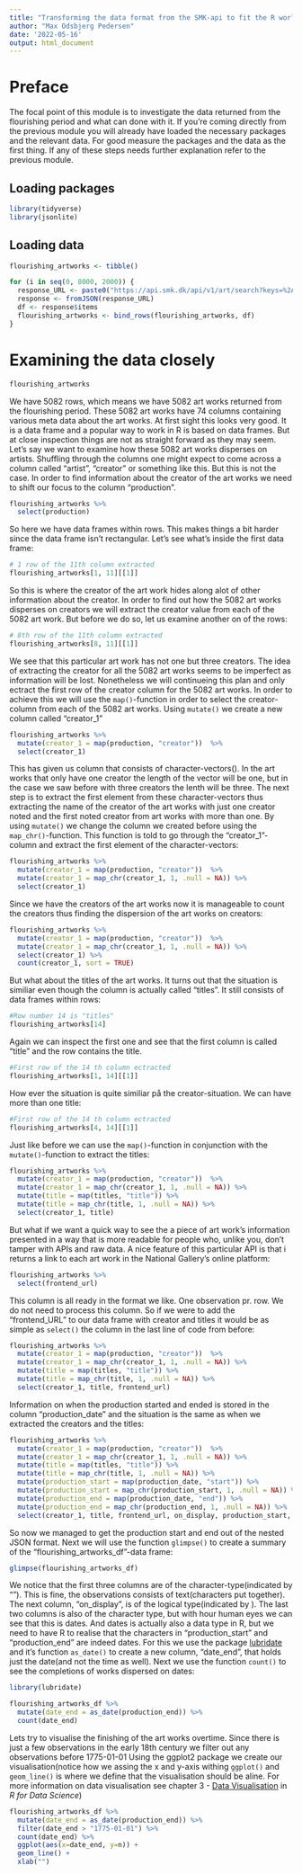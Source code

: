 ```yaml
---
title: "Transforming the data format from the SMK-api to fit the R world"
author: "Max Odsbjerg Pedersen"
date: '2022-05-16'
output: html_document
---
```

# Preface
The focal point of this module is to investigate the data returned from the flourishing period and what can done with it. If you're coming directly from the previous module you will already have loaded the necessary packages and the relevant data. For good measure the packages and the data as the first thing. If any of these steps needs further explanation refer to the previous module.

## Loading packages
```r
library(tidyverse)
library(jsonlite)
```

## Loading data


```r
flourishing_artworks <- tibble()

for (i in seq(0, 8000, 2000)) {
  response_URL <- paste0("https://api.smk.dk/api/v1/art/search?keys=%2A&range=%5Bproduction_dates_end%3A%7B1775-01-01T00%3A00%3A00Z%3B1807-09-30T00%3A00%3A00Z%7D&offset=", i, "&rows=2000")
  response <- fromJSON(response_URL)
  df <- response$items
  flourishing_artworks <- bind_rows(flourishing_artworks, df)
}
```




# Examining the data closely

```r
flourishing_artworks
```

We have 5082 rows, which means we have 5082 art works returned from the flourishing period. These 5082 art works have 74 columns containing various meta data about the art works. At first sight this looks very good. It is a data frame and a popular way to work in R is based on data frames. But at close inspection things are not as straight forward as they may seem. Let's say we want to examine how these 5082 art works disperses on artists. Shuffling through the columns one might expect to come across a column called "artist", "creator" or something like this. But this is not the case. In order to find information about the creator of the art works we need to shift our focus to the column "production".

```r
flourishing_artworks %>% 
  select(production)
```
So here we have data frames within rows. This makes things a bit harder since the data frame isn't rectangular. Let's see what's inside the first data frame:

```r
# 1 row of the 11th column extracted
flourishing_artworks[1, 11][[1]]
```
So this is where the creator of the art work hides along alot of other information about the creator. In order to find out how the 5082 art works disperses on creators we will extract the creator value from each of the 5082 art work. But before we do so, let us examine another on of the rows:

```r
# 8th row of the 11th column extracted
flourishing_artworks[8, 11][[1]]
```
We see that this particular art work has not one but three creators. The idea of extracting the creator for all the 5082 art works seems to be imperfect as information will be lost. Nonetheless we will continueing this plan and only ectract the first row of the creator column for the 5082 art works. In order to achieve this we will use the `map()`-function in order to select the creator-column from each of the 5082 art works. Using `mutate()` we create a new column called "creator_1" 


```r
flourishing_artworks %>% 
  mutate(creator_1 = map(production, "creator"))  %>% 
  select(creator_1)
```
This has given us column that consists of character-vectors(<chr>). In the art works that only have one creator the length of the vector will be one, but in the case we saw before with three creators the lenth will be three. The next step is to extract the first element from these character-vectors thus extracting the name of the creator of the art works with just one creator noted and the first noted creator from art works with more than one. By using `mutate()` we change the column we created before using the `map_chr()`-function. This function is told to go through the "creator_1"-column and extract the first element of the character-vectors: 
```r
flourishing_artworks %>% 
  mutate(creator_1 = map(production, "creator"))  %>% 
  mutate(creator_1 = map_chr(creator_1, 1, .null = NA)) %>% 
  select(creator_1)
```

Since we have the creators of the art works now it is manageable to count the creators thus finding the dispersion of the art works on creators: 

```r
flourishing_artworks %>% 
  mutate(creator_1 = map(production, "creator"))  %>% 
  mutate(creator_1 = map_chr(creator_1, 1, .null = NA)) %>% 
  select(creator_1) %>% 
  count(creator_1, sort = TRUE)
```
But what about the titles of the art works. It turns out that the situation is similiar even though the column is actually called "titles". It still consists of data frames within rows:
```r
#Row number 14 is "titles"
flourishing_artworks[14]
```

Again we can inspect the first one and see that the first column is called "title" and the row contains the title.
```r
#First row of the 14 th column ectracted
flourishing_artworks[1, 14][[1]]
```
How ever the situation is quite similiar på the creator-situation. We can have more than one title: 
```r
#First row of the 14 th column ectracted
flourishing_artworks[4, 14][[1]]
```

Just like before we can use the `map()`-function in conjunction with the `mutate()`-function to extract the titles:

```r
flourishing_artworks %>% 
  mutate(creator_1 = map(production, "creator"))  %>% 
  mutate(creator_1 = map_chr(creator_1, 1, .null = NA)) %>% 
  mutate(title = map(titles, "title")) %>% 
  mutate(title = map_chr(title, 1, .null = NA)) %>% 
  select(creator_1, title)
```

But what if we want a quick way to see the a piece of art work's information presented in a way that is more readable for people who, unlike you, don't tamper with APIs and raw data. A nice feature of this particular API is that i returns a link to each art work in the National Gallery's online platform: 

```r
flourishing_artworks %>% 
  select(frontend_url)
```

This column is all ready in the format we like. One observation pr. row. We do not need to process this column. So if we were to add the "frontend_URL" to our data frame with creator and titles it would be as simple as `select()` the column in the last line of code from before: 


```r
flourishing_artworks %>% 
  mutate(creator_1 = map(production, "creator"))  %>% 
  mutate(creator_1 = map_chr(creator_1, 1, .null = NA)) %>% 
  mutate(title = map(titles, "title")) %>% 
  mutate(title = map_chr(title, 1, .null = NA)) %>% 
  select(creator_1, title, frontend_url)
```

Information on when the production started and ended is stored in the column "production_date" and the situation is the same as when we extracted the creators and the titles:

```r
flourishing_artworks %>% 
  mutate(creator_1 = map(production, "creator"))  %>% 
  mutate(creator_1 = map_chr(creator_1, 1, .null = NA)) %>% 
  mutate(title = map(titles, "title")) %>% 
  mutate(title = map_chr(title, 1, .null = NA)) %>% 
  mutate(production_start = map(production_date, "start")) %>%
  mutate(production_start = map_chr(production_start, 1, .null = NA)) %>%
  mutate(production_end = map(production_date, "end")) %>%
  mutate(production_end = map_chr(production_end, 1, .null = NA)) %>%
  select(creator_1, title, frontend_url, on_display, production_start, production_end) -> flourishing_artworks_df
```


So now we managed to get the production start and end out of the nested JSON format. Next we will use the function `glimpse()` to create a summary of the "flourishing_artworks_df"-data frame:

```r
glimpse(flourishing_artworks_df)
```
We notice that the first three columns are of the character-type(indicated by "<chr>"). This is fine, the observations consists of text(characters put together). The next column, "on_display", is of the logical type(indicated by <int>). The last two columns is also of the character type, but with hour human eyes we can see that this is dates. And dates is actually also a data type in R, but we need to have R to realise that the characters in "production_start" and "production_end" are indeed dates. For this we use the package [lubridate](https://lubridate.tidyverse.org) and it's function `as_date()` to create a new column, "date_end", that holds just the date(and not the time as well). Next we use the function `count()` to see the completions of works dispersed on dates:
```r
library(lubridate)

flourishing_artworks_df %>% 
  mutate(date_end = as_date(production_end)) %>% 
  count(date_end)
```

Lets try to visualise the finishing of the art works overtime. Since there is just a few observations in the early 18th century we filter out any observations before 1775-01-01 Using the ggplot2 package we create our visualisation(notice how we assing the x and y-axis withing `ggplot()` and `geom_line()` is where we define that the visualisation should be aline. For more information on data visualisation see chapter 3 - [Data Visualisation](https://r4ds.had.co.nz/data-visualisation.html#data-visualisation) in *R for Data Science*)

```r
flourishing_artworks_df %>%
  mutate(date_end = as_date(production_end)) %>% 
  filter(date_end > "1775-01-01") %>% 
  count(date_end) %>% 
  ggplot(aes(x=date_end, y=n)) +
  geom_line() + 
  xlab("")
```



